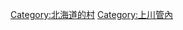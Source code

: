 {{Commonscat|Otoineppu, Hokkaido}}
{{Catmore}}

{{DEFAULTSORT:Otoineppu}}
[[Category:北海道的村|Category:北海道的村]]
[[Category:上川管內|Category:上川管內]]